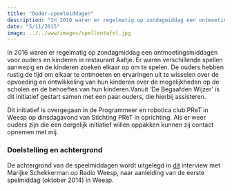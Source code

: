 ```yaml
---
title: "Ouder-speelmiddagen"
description: "In 2016 waren er regelmatig op zondagmiddag een ontmoetingsmiddagen voor ouders en kinderen in restaurant Aaltje."
date: "5/11/2015"
image: ../../www/images/spellentafel.jpg
---
```


In 2016 waren er regelmatig op zondagmiddag een ontmoetingsmiddagen voor ouders en kinderen in restaurant Aaltje. Er waren verschillende spellen aanwezig en de kinderen zoeken elkaar op om te spelen. De ouders hebben rustig de tijd om elkaar te ontmoeten en ervaringen uit te wisselen over de opvoeding en ontwikkeling van hun kinderen over de mogelijkheden op de scholen en de behoeftes van hun kinderen.Vanuit 'De Begaafden Wijzer' is dit initiatief gestart samen met een paar ouders, die hierbij assisteren.

Dit initiatief is overgegaan in de Programmeer en robotica club PReT in Weesp op dinsdagavond van Stichting PReT in oprichting. Als er weer ouders zijn die een dergelijk initiatief willen oppakken kunnen zij contact opnemen met mij.

### Doelstelling en achtergrond
De achtergrond van de speelmiddagen wordt uitgelegd in [dit](http://hb0294.blogspot.nl/2014/10/radio-weesp-marijke-schekkerman-over-de.html) interview met Marijke Schekkerman op Radio Weesp, naar aanleiding van de eerste spelmiddag (oktober 2014) in Weesp.

